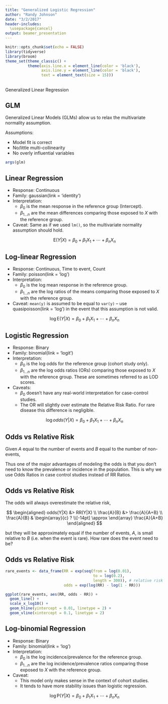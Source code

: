 ```yaml
---
title: "Generalized Logistic Regression"
author: "Randy Johnson"
date: "3/2/2017"
header-includes:
  \usepackage{cancel}
output: beamer_presentation
---
```


```r
knitr::opts_chunk$set(echo = FALSE)
library(tidyverse)
library(broom)
theme_set(theme_classic() +
          theme(axis.line.x = element_line(color = 'black'),
                axis.line.y = element_line(color = 'black'),
                text = element_text(size = 15)))
```

##
\Large
Generalized Linear Regression

## GLM

Generalized Linear Models (GLMs) allow us to relax the multivariate normality assumption.

Assumptions:

- Model fit is correct
- No/little multi-collinearity
- No overly influential variables

\scriptsize
```r
args(glm)
```

## Linear Regression
- Response: Continuous
- Family: gaussian(link = 'identity')
- Interpretation:
    - $\beta_0$ is the mean response in the reference group (Intercept).
    - $\beta_{1 \ldots n}$ are the mean differences comparing those exposed to $X$ with the reference group.
- Caveat: Same as if we used `lm()`, so the multivariate normality assumption should hold.

$$ \mbox{E}(Y|X) = \beta_0 + \beta_1X_1 + \cdots + \beta_nX_n $$

## Log-linear Regression
- Response: Continuous, Time to event, Count
- Family: poisson(link = 'log')
- Interpretation:
    - $\beta_0$ is the log mean response in the reference group.
    - $\beta_{1 \ldots n}$ are the log ratios of the means comparing those exposed to $X$ with the reference group.
- Caveat: `mean(y)` is assumed to be equal to `var(y)` -- use quasipoisson(link = 'log') in the event that this assumption is not valid.
    
$$ \log \mbox{E}(Y|X) = \beta_0 + \beta_1X_1 + \cdots + \beta_nX_n $$

## Logistic Regression
- Response: Binary
- Family: binomial(link = 'logit')
- Interpretation:
    - $\beta_0$ is the log odds for the reference group (cohort study only).
    - $\beta_{1 \ldots n}$ are the log odds ratios (ORs) comparing those exposed to $X$ with the reference group. These are sometimes referred to as LOD scores.
- Caveats:
    - $\beta_0$ doesn't have any real-world interpretation for case-control studies.
    - The OR will slightly over estimate the Relative Risk Ratio. For rare disease this difference is negligible.
    
$$ \log odds(Y|X) = \beta_0 + \beta_1X_1 + \cdots + \beta_nX_n $$

## Odds vs Relative Risk

Given $A$ equal to the number of events and $B$ equal to the number of non-events,

\begin{columns}
\begin{column}{0.48\textwidth}
$$
\begin{aligned}
odds(Y|X) &= \frac{\mbox{P}(Y|X)}{1 - \mbox{P}(Y|X)} \\
          &= \frac{\frac{A}{\cancel{A+B}}}{\frac{B}{\cancel{A+B}}} \\
          &= \frac{A}{B}
\end{aligned}
$$
\end{column}
\begin{column}{0.48\textwidth}
$$
\begin{aligned}
RR(Y|X) &= \mbox{P}(Y|X) \\
        &= \frac{A}{A+B}
\end{aligned}
$$
\end{column}
\end{columns}

Thus one of the major advantages of modeling the odds is that you don't need to know the prevalence or incidence in the population. This is why we use Odds Ratios in case control studies instead of RR Ratios.

## Odds vs Relative Risk

The odds will always overestimate the relative risk,

$$
\begin{aligned}
odds(Y|X)   &> RR(Y|X) \\
\frac{A}{B} &> \frac{A}{A+B} \\
\frac{A}{B} & \begin{array}{c}
                ? \\[-14pt]
                \approx
              \end{array}
              \frac{A}{A+B}
\end{aligned}
$$

but they will be approximately equal if the number of events, $A$, is small relative to $B$ (i.e. when the event is rare). How rare does the event need to be?

## Odds vs Relative Risk

```r
rare_events <- data_frame(RR = exp(seq(from = log(0.01), 
                                       to = log(0.2), 
                                       length = 300)), # relative risk
                          odds = exp(log(RR) - log(1 - RR)))

ggplot(rare_events, aes(RR, odds - RR)) +
  geom_line() +
  scale_x_log10() +
  geom_hline(yintercept = 0.01, linetype = 2) + 
  geom_vline(xintercept = 0.1, linetype = 2)
```

## Log-binomial Regression
- Response: Binary
- Family: binomial(link = 'log')
- Interpretation:
    - $\beta_0$ is the log incidence/prevalence for the reference group.
    - $\beta_{1 \ldots n}$ are the log incidence/prevalence ratios comparing those exposed to $X$ with the reference group.
- Caveat:
    - This model only makes sense in the context of cohort studies.
    - It tends to have more stability issues than logistic regression.

$$ \log \mbox{P}(Y|X) = \beta_0 + \beta_1X_1 + \cdots + \beta_nX_n $$
